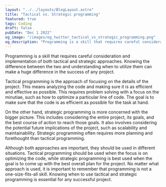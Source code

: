 ```yaml
---
layout: "../../layouts/BlogLayout.astro"
title: "Tactical vs. Strategic programming"
featured: true
tags: Coding
draft: false
pubDate: "Dec 1 2022"
og_image: "/images/og_twitter_tactical_vs_strategic_programming.png"
og_description: "Programming is a skill that requires careful consideration and implementation of both tactical and strategic approaches. Knowing the difference between the two and understanding when to utilize them can make a huge difference in the success of any project."
---
```


Programming is a skill that requires careful consideration and implementation of both tactical and strategic approaches. Knowing the difference between the two and understanding when to utilize them can make a huge difference in the success of any project.

Tactical programming is the approach of focusing on the details of the project. This means analyzing the code and making sure it is as efficient and effective as possible. This requires problem solving with a focus on the minutiae, such as how to optimize a particular line of code. The goal is to make sure that the code is as efficient as possible for the task at hand.

On the other hand, strategic programming is more concerned with the bigger picture. This includes considering the entire project, its goals, and the best course of action to reach those goals. It also involves considering the potential future implications of the project, such as scalability and maintainability. Strategic programming often requires more planning and forethought than tactical programming.

Although both approaches are important, they should be used in different situations. Tactical programming should be used when the focus is on optimizing the code, while strategic programming is best used when the goal is to come up with the best overall plan for the project. No matter what approach is used, it is important to remember that programming is not a one-size-fits-all skill. Knowing when to use tactical and strategic programming is essential for any successful project.
